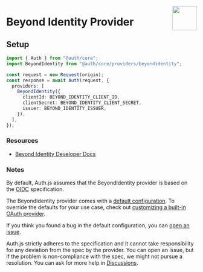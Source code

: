 
<img
  align="right"
  src="/img/providers/beyondidentity.svg"
  height="64"
  width="64"
/>

# Beyond Identity Provider

## Setup

```ts
import { Auth } from "@auth/core";
import BeyondIdentity from "@auth/core/providers/beyondidentity";

const request = new Request(origin);
const response = await Auth(request, {
  providers: [
    BeyondIdentity({
      clientId: BEYOND_IDENTITY_CLIENT_ID,
      clientSecret: BEYOND_IDENTITY_CLIENT_SECRET,
      issuer: BEYOND_IDENTITY_ISSUER,
    }),
  ],
});
```

### Resources

- [Beyond Identity Developer Docs](https://developer.beyondidentity.com/)

### Notes

By default, Auth.js assumes that the BeyondIdentity provider is
based on the [OIDC](https://openid.net/specs/openid-connect-core-1_0.html) specification.

<Callout type="info">

The BeyondIdentity provider comes with a [default configuration](https://github.com/nextauthjs/next-auth/blob/main/packages/core/src/providers/beyondidentity.ts).
To override the defaults for your use case, check out [customizing a built-in OAuth provider](https://authjs.dev/guides/providers/custom-provider#override-default-options).

</Callout>

If you think you found a bug in the default configuration, you can [open an issue](https://authjs.dev/new/provider-issue).

Auth.js strictly adheres to the specification and it cannot take responsibility for any deviation from
the spec by the provider. You can open an issue, but if the problem is non-compliance with the spec,
we might not pursue a resolution. You can ask for more help in [Discussions](https://authjs.dev/new/github-discussions).
